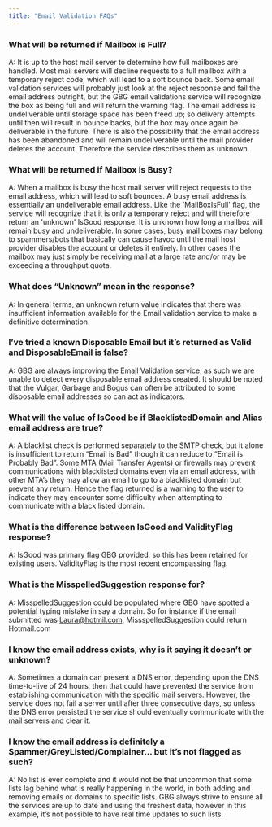 ```yaml
---
title: "Email Validation FAQs"
---
```


### What will be returned if Mailbox is Full?

A: It is up to the host mail server to determine how full mailboxes are handled. Most mail servers will decline requests to a full mailbox with a temporary reject code, which will lead to a soft bounce back. Some email validation services will probably just look at the reject response and fail the email address outright, but the GBG email validations service will recognize the box as being full and will return the warning flag. The email address is undeliverable until storage space has been freed up; so delivery attempts until then will result in bounce backs, but the box may once again be deliverable in the future. There is also the possibility that the email address has been abandoned and will remain undeliverable until the mail provider deletes the account. Therefore the service describes them as unknown.

### What will be returned if Mailbox is Busy?

A: When a mailbox is busy the host mail server will reject requests to the email address, which will lead to soft bounces. A busy email address is essentially an undeliverable email address. Like the 'MailBoxIsFull' flag, the service will recognize that it is only a temporary reject and will therefore return an 'unknown' IsGood response. It is unknown how long a mailbox will remain busy and undeliverable. In some cases, busy mail boxes may belong to spammers/bots that basically can cause havoc until the mail host provider disables the account or deletes it entirely. In other cases the mailbox may just simply be receiving mail at a large rate and/or may be exceeding a throughput quota.

### What does “Unknown” mean in the response?

A: In general terms, an unknown return value indicates that there was insufficient information available for the Email validation service to make a definitive determination.

### I’ve tried a known Disposable Email but it’s returned as Valid and DisposableEmail is false?

A: GBG are always improving the Email Validation service, as such we are unable to detect every disposable email address created. It should be noted that the Vulgar, Garbage and Bogus can often be attributed to some disposable email addresses so can act as indicators.

### What will the value of IsGood be if BlacklistedDomain and Alias email address are true?

A: A blacklist check is performed separately to the SMTP check, but it alone is insufficient to return “Email is Bad” though it can reduce to “Email is Probably Bad”. Some MTA (Mail Transfer Agents) or firewalls may prevent communications with blacklisted domains even via an email address, with other MTA’s they may allow an email to go to a blacklisted domain but prevent any return. Hence the flag returned is a warning to the user to indicate they may encounter some difficulty when attempting to communicate with a black listed domain.

### What is the difference between IsGood and ValidityFlag response?

A: IsGood was primary flag GBG provided, so this has been retained for existing users. ValidityFlag is the most recent encompassing flag.

### What is the MisspelledSuggestion response for?

A: MisspelledSuggestion could be populated where GBG have spotted a potential typing mistake in say a domain. So for instance if the email submitted was Laura@hotmil.com, MissspelledSuggestion could return Hotmail.com

### I know the email address exists, why is it saying it doesn’t or unknown?

A: Sometimes a domain can present a DNS error, depending upon the DNS time-to-live of 24 hours, then that could have prevented the service from establishing communication with the specific mail servers. However, the service does not fail a server until after three consecutive days, so unless the DNS error persisted the service should eventually communicate with the mail servers and clear it.

### I know the email address is definitely a Spammer/GreyListed/Complainer… but it’s not flagged as such?

A: No list is ever complete and it would not be that uncommon that some lists lag behind what is really happening in the world, in both adding and removing emails or domains to specific lists. GBG always strive to ensure all the services are up to date and using the freshest data, however in this example, it’s not possible to have real time updates to such lists.
